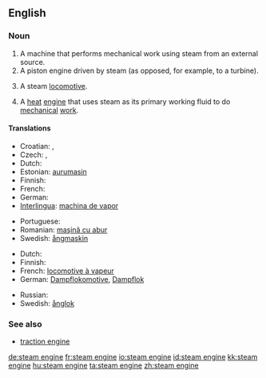 ==English==

===Noun===
{{en-noun|sg=[[steam]] [[engine]]}}

# A machine that performs mechanical work using steam from an external source.
# A piston engine driven by steam (as opposed, for example, to a turbine).
# {{UK}} A steam [[locomotive]].
# A [[heat]] [[engine]] that uses steam as its primary working fluid to do [[mechanical]] [[work]].


====Translations====
{{trans-top|machine}}
* Croatian: {{t-|hr|parni stroj|m}}, {{t-|hr|parostroj|m}}
* Czech: {{t-|cs|parní stroj|m}}, {{t-|cs|parostroj|m}}
* Dutch: {{t+|nl|stoommachine|f}}
* Estonian: [[aurumasin]]
* Finnish: {{t-|fi|höyrykone}}
* French: {{t+|fr|machine à vapeur|f}}
* German: {{t+|de|Dampfmaschine|f}}
* [[Interlingua]]: [[machina de vapor]]
{{trans-mid}}
* Portuguese: {{t+|pt|máquina a vapor|f}}
* Romanian: [[maşină cu abur]]
* Swedish: [[ångmaskin]] {{c}}
{{trans-bottom}}

{{trans-top|locomotive}}
* Dutch: {{t+|nl|stoomlocomotief}}
* Finnish: {{t-|fi|höyryveturi}}
* French: [[locomotive à vapeur]] {{f}}
* German: [[Dampflokomotive]], [[Dampflok]] {{f}}
{{trans-mid}}
* Russian: {{t+|ru|паровоз|sc=Cyrl}}
* Swedish: [[ånglok]] {{n}}
{{trans-bottom}}

===See also===
*[[traction engine]]

[[de:steam engine]]
[[fr:steam engine]]
[[io:steam engine]]
[[id:steam engine]]
[[kk:steam engine]]
[[hu:steam engine]]
[[ta:steam engine]]
[[zh:steam engine]]